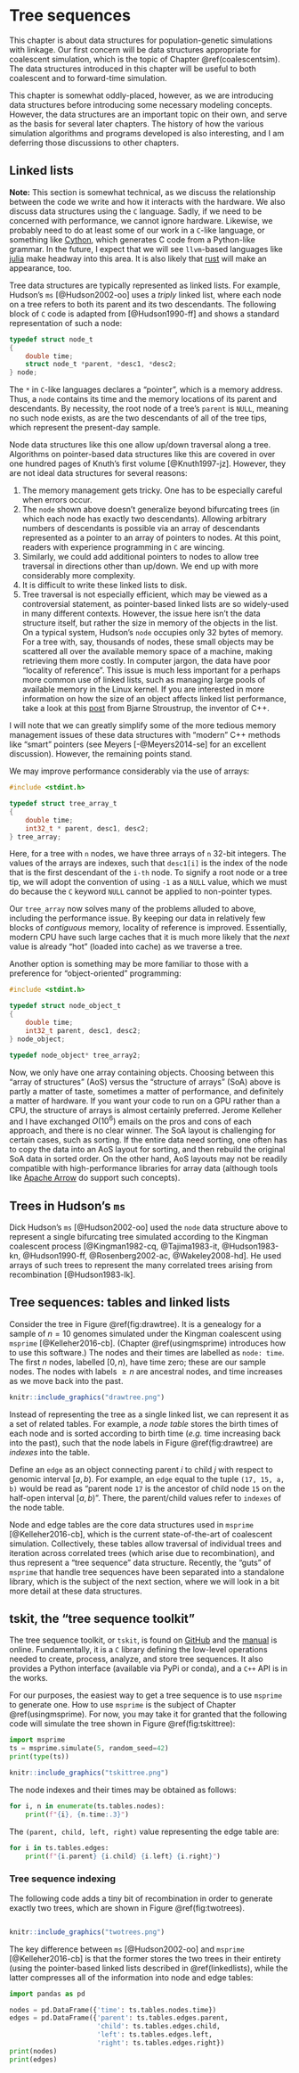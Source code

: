 # Tree sequences {#treeseqs}

This chapter is about data structures for population-genetic simulations with linkage. Our first concern will be data structures appropriate for coalescent simulation, which is the topic of Chapter \@ref(coalescentsim).  The data structures introduced in this chapter will be useful to both coalescent and to forward-time simulation.

This chapter is somewhat oddly-placed, however, as we are introducing data structures before introducing some necessary modeling concepts.  However, the data structures are an important topic on their own, and serve as the basis for several later chapters.  The history of how the various simulation algorithms and programs developed is also interesting, and I am deferring those discussions to other chapters.

## Linked lists {#linkedlists}

**Note:** This section is somewhat technical, as we discuss the relationship between the code we write and how it interacts with the hardware. We also discuss data structures using the `C` language.  Sadly, if we need to be concerned with performance, we cannot ignore hardware.  Likewise, we probably need to do at least some of our work in a `C`-like language, or something like [Cython](http://www.cython.org), which generates C code from a Python-like grammar. In the future, I expect that we will see `llvm`-based languages like [julia](http://www.julialang.org) make headway into this area.  It is also likely that [rust](http://www.rust-lang.org) will make an appearance, too.

Tree data structures are typically represented as linked lists.  For example, Hudson's `ms` [@Hudson2002-oo] uses a *triply* linked list, where each node on a tree refers to both its parent and its two descendants.  The following block of `C` code is adapted from [@Hudson1990-ff] and shows a standard representation of such a node:

```c
typedef struct node_t
{
	double time;
	struct node_t *parent, *desc1, *desc2;
} node;
```

The `*` in `C`-like languages declares a "pointer", which is a memory address.  Thus, a `node` contains its time and the memory locations of its parent and descendants.  By necessity, the root node of a tree's `parent` is `NULL`, meaning no such node exists, as are the two descendants of all of the tree tips, which represent the present-day sample.

Node data structures like this one allow up/down traversal along a tree. Algorithms on pointer-based data structures like this are covered in over one hundred pages of Knuth's first volume [@Knuth1997-jz].  However, they are not ideal data structures for several reasons:

1. The memory management gets tricky.  One has to be especially careful when errors occur.
2. The `node` shown above doesn't generalize beyond bifurcating trees (in which each node has exactly two descendants).  Allowing arbitrary numbers of descendants is possible via an array of descendants represented as a pointer to an array of pointers to nodes.  At this point, readers with experience programming in `C` are wincing.
3. Similarly, we could add additional pointers to nodes to allow tree traversal in directions other than up/down.  We end up with more considerably more complexity.
4. It is difficult to write these linked lists to disk.
5. Tree traversal is not especially efficient, which may be viewed as a controversial statement, as pointer-based linked lists are so widely-used in many different contexts.  However, the issue here isn't the data structure itself, but rather the size in memory of the objects in the list.  On a typical system, Hudson's `node` occupies only 32 bytes of memory.  For a tree with, say, thousands of nodes, these small objects may be scattered all over the available memory space of a machine, making retrieving them more costly.  In computer jargon, the data have poor "locality of reference". This issue is much less important for a perhaps more common use of linked lists, such as managing large pools of available memory in the Linux kernel.  If you are interested in more information on how the size of an object affects linked list performance, take a look at this [post](https://isocpp.org/blog/2014/06/stroustrup-lists) from Bjarne Stroustrup, the inventor of C++.

I will note that we can greatly simplify some of the more tedious memory management issues of these data structures with "modern" C++ methods like "smart" pointers (see Meyers [-@Meyers2014-se] for an excellent discussion). However, the remaining points stand.

We may improve performance considerably via the use of arrays:

```c
#include <stdint.h>

typedef struct tree_array_t
{
	double time;
	int32_t * parent, desc1, desc2;
} tree_array;
```

Here, for a tree with `n` nodes, we have three arrays of `n` 32-bit integers.  The values of the arrays are indexes, such that `desc1[i]` is the index of the node that is the first descendant of the `i-th` node.  To signify a root node or a tree tip, we will adopt the convention of using `-1` as a `NULL` value, which we must do because the `C` keyword `NULL` cannot be applied to non-pointer types.

Our `tree_array` now solves many of the problems alluded to above, including the performance issue.  By keeping our data in relatively few blocks of *contiguous* memory, locality of reference is improved.  Essentially, modern CPU have such large caches that it is much more likely that the *next* value is already "hot" (loaded into cache) as we traverse a tree.

Another option is something may be more familiar to those with a preference for "object-oriented" programming:

```c
#include <stdint.h>

typedef struct node_object_t
{
	double time;
	int32_t parent, desc1, desc2;
} node_object;

typedef node_object* tree_array2;
```

Now, we only have one array containing objects.  Choosing between this "array of structures" (AoS) versus the "structure of arrays" (SoA) above is partly a matter of taste, sometimes a matter of performance, and definitely a matter of hardware.  If you want your code to run on a GPU rather than a CPU, the structure of arrays is almost certainly preferred.  Jerome Kelleher and I have exchanged $O(10^6)$ emails on the pros and cons of each approach, and there is no clear winner.  The SoA layout is challenging for certain cases, such as sorting.  If the entire data need sorting, one often has to copy the data into an AoS layout for sorting, and then rebuild the original SoA data in sorted order.  On the other hand, AoS layouts may not be readily compatible with high-performance libraries for array data (although tools like [Apache Arrow](http://arrow.apache.org) do support such concepts).

## Trees in Hudson's `ms`

Dick Hudson's `ms` [@Hudson2002-oo] used the `node` data structure above to represent a single bifurcating tree simulated according to the Kingman coalescent process [@Kingman1982-cq, @Tajima1983-it, @Hudson1983-kn, @Hudson1990-ff, @Rosenberg2002-ac, @Wakeley2008-hd].  He used arrays of such trees to represent the many correlated trees arising from recombination [@Hudson1983-lk].

## Tree sequences: tables and linked lists

Consider the tree in Figure \@ref(fig:drawtree). It is a genealogy for a sample of $n = 10$ genomes simulated under the Kingman coalescent using `msprime` [@Kelleher2016-cb]. (Chapter \@ref(usingmsprime) introduces how to use this software.)  The nodes and their times are labelled as `node: time`.  The first $n$ nodes, labelled $[0, n)$, have time zero; these are our sample nodes.  The nodes with labels $\geq n$ are ancestral nodes, and time increases as we move back into the past.

```r
knitr::include_graphics("drawtree.png")
```

Instead of representing the tree as a single linked list, we can represent it as a set of related tables.  For example, a *node table* stores the birth times of each node and is sorted according to birth time (*e.g.* time increasing back into the past), such that the node labels in Figure \@ref(fig:drawtree) are *indexes* into the table.

Define an `edge` as an object connecting parent $i$ to child $j$ with respect to genomic interval $[a, b)$.  For example, an `edge` equal to the tuple `(17, 15, a, b)` would be read as "parent node `17` is the ancestor of child node `15` on the half-open interval $[a, b)$".  There, the parent/child values refer to `indexes` of the node table.

Node and edge tables are the core data structures used in `msprime` [@Kelleher2016-cb], which is the current state-of-the-art of coalescent simulation.  Collectively, these tables allow traversal of individual trees and iteration across correlated trees (which arise due to recombination), and thus represent a "tree sequence" data structure.  Recently, the "guts" of `msprime` that handle tree sequences have been separated into a standalone library, which is the subject of the next section, where we will look in a bit more detail at these data structures.

## tskit, the "tree sequence toolkit"

The tree sequence toolkit, or `tskit`, is found on [GitHub](http://github.com/tskit-dev/tskit) and the [manual](http://tskit.readthedocs.org) is online.  Fundamentally, it is a `C` library defining the low-level operations needed to create, process, analyze, and store tree sequences.  It also provides a Python interface (available via PyPi or conda), and a `C++` API is in the works.

For our purposes, the easiest way to get a tree sequence is to use `msprime` to generate one.  How to use `msprime` is the subject of Chapter \@ref(usingmsprime).  For now, you may take it for granted that the following code will simulate the tree shown in Figure \@ref(fig:tskittree):

```python
import msprime
ts = msprime.simulate(5, random_seed=42)
print(type(ts))
```

```r
knitr::include_graphics("tskittree.png")
```

The node indexes and their times may be obtained as follows:

```python
for i, n in enumerate(ts.tables.nodes):
    print(f"{i}, {n.time:.3}")
```

The `(parent, child, left, right)` value representing the edge table are:

```python
for i in ts.tables.edges:
    print(f"{i.parent} {i.child} {i.left} {i.right}")
```

### Tree sequence indexing

The following code adds a tiny bit of recombination in order to generate exactly two trees, which are shown in Figure \@ref(fig:twotrees).

```python
```

```r
knitr::include_graphics("twotrees.png")
```

The key difference between `ms` [@Hudson2002-oo] and `msprime` [@Kelleher2016-cb] is that the former stores the two trees in their entirety (using the pointer-based linked lists described in \@ref(linkedlists), while the latter compresses all of the information into node and edge tables:

```python
import pandas as pd

nodes = pd.DataFrame({'time': ts.tables.nodes.time})
edges = pd.DataFrame({'parent': ts.tables.edges.parent,
                      'child': ts.tables.edges.child,
                      'left': ts.tables.edges.left,
                      'right': ts.tables.edges.right})
print(nodes)
print(edges)
```
